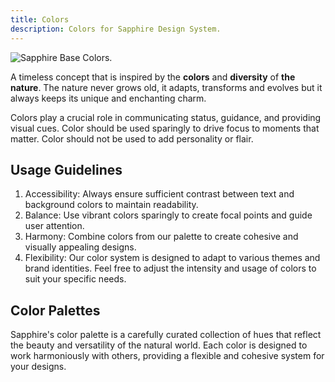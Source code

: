 ```yaml
---
title: Colors
description: Colors for Sapphire Design System.
---
```


<Image src={sapCover} alt="Sapphire Base Colors." class="rounded-corners" loading="eager"  />

A timeless concept that is inspired by the **colors** and **diversity** of **the nature**.
The nature never grows old, it adapts, transforms and evolves but it always keeps its unique and enchanting charm.

Colors play a crucial role in communicating status, guidance, and providing visual cues. Color should be used sparingly to drive focus to moments that matter. Color should not be used to add personality or flair.

## Usage Guidelines

1. Accessibility: Always ensure sufficient contrast between text and background colors to maintain readability.
2. Balance: Use vibrant colors sparingly to create focal points and guide user attention.
3. Harmony: Combine colors from our palette to create cohesive and visually appealing designs.
4. Flexibility: Our color system is designed to adapt to various themes and brand identities. Feel free to adjust the intensity and usage of colors to suit your specific needs.

## Color Palettes

Sapphire's color palette is a carefully curated collection of hues that reflect the beauty and versatility of the natural world. Each color is designed to work harmoniously with others, providing a flexible and cohesive system for your designs.

<ColorGrid />
